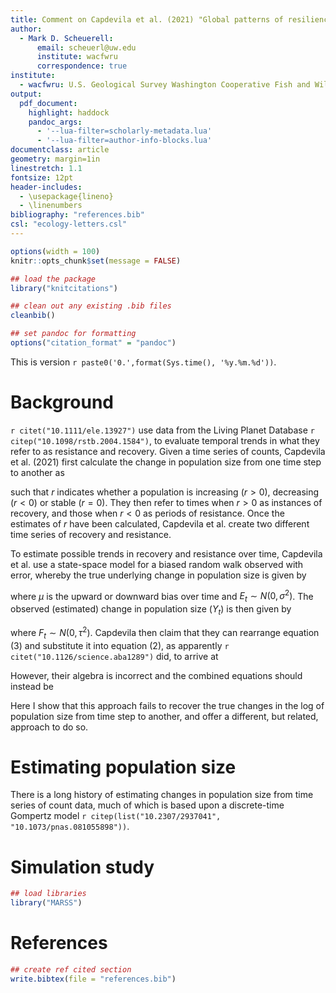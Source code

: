 ```yaml
---
title: Comment on Capdevila et al. (2021) "Global patterns of resilience decline in vertebrate populations"
author:
  - Mark D. Scheuerell:
      email: scheuerl@uw.edu
      institute: wacfwru
      correspondence: true
institute:
  - wacfwru: U.S. Geological Survey Washington Cooperative Fish and Wildlife Research Unit, School of Aquatic and Fishery Sciences, University of Washington, Seattle, WA
output:
  pdf_document:
    highlight: haddock
    pandoc_args:
      - '--lua-filter=scholarly-metadata.lua'
      - '--lua-filter=author-info-blocks.lua'
documentclass: article
geometry: margin=1in
linestretch: 1.1
fontsize: 12pt
header-includes:
  - \usepackage{lineno}
  - \linenumbers
bibliography: "references.bib"
csl: "ecology-letters.csl"
---
```


```r
options(width = 100)
knitr::opts_chunk$set(message = FALSE)

## load the package
library("knitcitations")

## clean out any existing .bib files
cleanbib()

## set pandoc for formatting
options("citation_format" = "pandoc")
```

\vspace{0.2in}

This is version `r paste0('0.',format(Sys.time(), '%y.%m.%d'))`.

# Background

`r citet("10.1111/ele.13927")` use data from the Living Planet Database `r citep("10.1098/rstb.2004.1584")`, to evaluate temporal trends in what they refer to as resistance and recovery. Given a time series of counts, Capdevila et al. (2021) first calculate the change in population size from one time step to another as

\begin{equation}
r_t = \log \left( \frac{N_{t+1}}{N_t} \right),
\end{equation}

such that $r$ indicates whether a population is increasing $(r > 0)$, decreasing $(r < 0)$ or stable $(r = 0)$. They then refer to times when $r > 0$ as instances of recovery, and those when $r < 0$ as periods of resistance. Once the estimates of $r$ have been calculated, Capdevila et al. create two different time series of recovery and resistance.

To estimate possible trends in recovery and resistance over time, Capdevila et al. use a state-space model for a biased random walk observed with error, whereby the true underlying change in population size is given by

\begin{equation}
r_t = r_{t-1} + \mu + E_t,
\end{equation}

where $\mu$ is the upward or downward bias over time and $E_t \sim N(0, \sigma^2)$. The observed (estimated) change in population size $(Y_t)$ is then given by

\begin{equation}
Y_t = r_t + F_t,
\end{equation}

where $F_t \sim N(0, \tau^2)$\footnote{I note here that Capdevila et al. incorrectly refer to $Y_t$ as the true change in population size, rather than $r_t$.}. Capdevila then claim that they can rearrange equation (3) and substitute it into equation (2), as apparently `r citet("10.1126/science.aba1289")` did, to arrive at

\begin{equation}
Y_t = Y_{t-1} + \mu + E_t + F_t.
\end{equation}

However, their algebra is incorrect and the combined equations should instead be

\begin{equation}
Y_t = Y_{t-1} + \mu + E_t + F_t - F_{t-1}.
\end{equation}

Here I show that this approach fails to recover the true changes in the log of population size from time step to another, and offer a different, but related, approach to do so.

# Estimating population size

There is a long history of estimating changes in population size from time series of count data, much of which is based upon a discrete-time Gompertz model `r citep(list("10.2307/2937041", "10.1073/pnas.081055898"))`.



# Simulation study

```r
## load libraries
library("MARSS")
```


# References

```r
## create ref cited section
write.bibtex(file = "references.bib")
```

